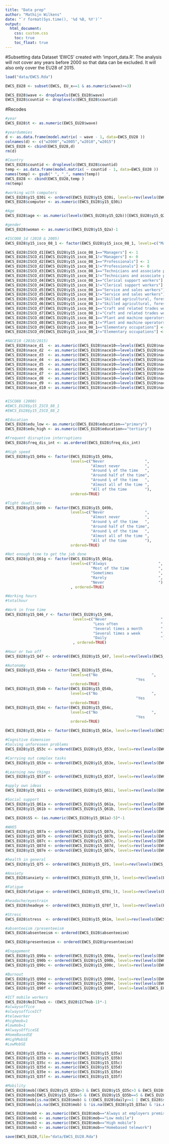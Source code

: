 ```yaml
---
title: "Data prep"
author: "Mathijn Wilkens"
date: "`r format(Sys.time(), '%d %B, %Y')`"
output: 
  html_document: 
    css: custom.css
    toc: true
    toc_float: true
---
```


#Subsetting data
Dataset 'EWCS' created with 'import_data.R'. The analysis will not cover any years before 2000 so that data can be excluded. It will also only cover the EU28 of 2015.

```r
load("data/EWCS.Rda")

EWCS_EU28 <- subset(EWCS, EU_x==1 & as.numeric(wave)>=3)

EWCS_EU28$wave <- droplevels(EWCS_EU28$wave)
EWCS_EU28$countid <- droplevels(EWCS_EU28$countid)

```

#Recodes

```r
#year
EWCS_EU28$t <- as.numeric(EWCS_EU28$wave)

#yeardummies
d <- as.data.frame(model.matrix( ~ wave - 1, data=EWCS_EU28 ))
colnames(d) <- c("w2000","w2005","w2010","w2015")
EWCS_EU28 <- cbind(EWCS_EU28,d)
rm(d)

#Country
EWCS_EU28$countid <- droplevels(EWCS_EU28$countid)
temp <- as.data.frame(model.matrix( ~ countid - 1, data=EWCS_EU28 ))
names(temp) <- gsub(" ", "_", names(temp))
EWCS_EU28 <- cbind(EWCS_EU28,temp )
rm(temp)

#working with computers
EWCS_EU28$y15_Q30i <- ordered(EWCS_EU28$y15_Q30i, levels=rev(levels(EWCS_EU28$y15_Q30i)))
EWCS_EU28$computer <- as.numeric(EWCS_EU28$y15_Q30i)

#Age
EWCS_EU28$age <- as.numeric(levels(EWCS_EU28$y15_Q2b))[EWCS_EU28$y15_Q2b]

#gender
EWCS_EU28$woman <- as.numeric(EWCS_EU28$y15_Q2a)-1

#ISCO08_1d (2010 & 2005)
EWCS_EU28$y15_isco_08_1 <- factor(EWCS_EU28$y15_isco_08_1, levels=c("Managers","Professionals","Technicians and associate professionals","Clerical support workers","Service and sales workers","Skilled agricultural, forestry and fishery workers","Craft and related trades workers","Plant and machine operators, and assemblers","Elementary occupations","Armed forces occupations"))

EWCS_EU28$ISCO_d1[EWCS_EU28$y15_isco_08_1=="Managers"] <- 1
EWCS_EU28$ISCO_d1[EWCS_EU28$y15_isco_08_1!="Managers"] <- 0
EWCS_EU28$ISCO_d2[EWCS_EU28$y15_isco_08_1=="Professionals"] <- 1
EWCS_EU28$ISCO_d2[EWCS_EU28$y15_isco_08_1!="Professionals"] <- 0
EWCS_EU28$ISCO_d3[EWCS_EU28$y15_isco_08_1=="Technicians and associate professionals"] <- 1
EWCS_EU28$ISCO_d3[EWCS_EU28$y15_isco_08_1!="Technicians and associate professionals"] <- 0
EWCS_EU28$ISCO_d4[EWCS_EU28$y15_isco_08_1=="Clerical support workers"] <- 1
EWCS_EU28$ISCO_d4[EWCS_EU28$y15_isco_08_1!="Clerical support workers"] <- 0
EWCS_EU28$ISCO_d5[EWCS_EU28$y15_isco_08_1=="Service and sales workers"] <- 1
EWCS_EU28$ISCO_d5[EWCS_EU28$y15_isco_08_1!="Service and sales workers"] <- 0
EWCS_EU28$ISCO_d6[EWCS_EU28$y15_isco_08_1=="Skilled agricultural, forestry and fishery workers"] <- 1
EWCS_EU28$ISCO_d6[EWCS_EU28$y15_isco_08_1!="Skilled agricultural, forestry and fishery workers"] <- 0
EWCS_EU28$ISCO_d7[EWCS_EU28$y15_isco_08_1=="Craft and related trades workers"] <- 1
EWCS_EU28$ISCO_d7[EWCS_EU28$y15_isco_08_1!="Craft and related trades workers"] <- 0
EWCS_EU28$ISCO_d8[EWCS_EU28$y15_isco_08_1=="Plant and machine operators, and assemblers"] <- 1
EWCS_EU28$ISCO_d8[EWCS_EU28$y15_isco_08_1!="Plant and machine operators, and assemblers"] <- 0
EWCS_EU28$ISCO_d9[EWCS_EU28$y15_isco_08_1=="Elementary occupations"] <- 1
EWCS_EU28$ISCO_d9[EWCS_EU28$y15_isco_08_1!="Elementary occupations"] <- 0

#NACE10 (2010/2015)
EWCS_EU28$nace_d1  <- as.numeric(EWCS_EU28$nace10==levels(EWCS_EU28$nace10)[1])
EWCS_EU28$nace_d2  <- as.numeric(EWCS_EU28$nace10==levels(EWCS_EU28$nace10)[2])
EWCS_EU28$nace_d3  <- as.numeric(EWCS_EU28$nace10==levels(EWCS_EU28$nace10)[3])
EWCS_EU28$nace_d4  <- as.numeric(EWCS_EU28$nace10==levels(EWCS_EU28$nace10)[4])
EWCS_EU28$nace_d5  <- as.numeric(EWCS_EU28$nace10==levels(EWCS_EU28$nace10)[5])
EWCS_EU28$nace_d6  <- as.numeric(EWCS_EU28$nace10==levels(EWCS_EU28$nace10)[6])
EWCS_EU28$nace_d7  <- as.numeric(EWCS_EU28$nace10==levels(EWCS_EU28$nace10)[7])
EWCS_EU28$nace_d8  <- as.numeric(EWCS_EU28$nace10==levels(EWCS_EU28$nace10)[8])
EWCS_EU28$nace_d9  <- as.numeric(EWCS_EU28$nace10==levels(EWCS_EU28$nace10)[9])
EWCS_EU28$nace_d10 <- as.numeric(EWCS_EU28$nace10==levels(EWCS_EU28$nace10)[10])


#ISCO88 (2000)
#EWCS_EU28$y15_ISCO_88_1
#EWCS_EU28$y15_ISCO_88_2

#Education
EWCS_EU28$edu_low <- as.numeric(EWCS_EU28$education=="primary")
EWCS_EU28$edu_high <- as.numeric(EWCS_EU28$education=="tertiary")

#Frequent disruptive interruptions
EWCS_EU28$freq_dis_int <- as.ordered(EWCS_EU28$freq_dis_int)

#High speed
EWCS_EU28$y15_Q49a <- factor(EWCS_EU28$y15_Q49a, 
                             levels=c("Never                  ",
                                      "Almost never           ",
                                      "Around ¼ of the time   ",
                                      "Around half of the time",
                                      "Around ¾ of the time   ",
                                      "Almost all of the time ",
                                      "All of the time        "), 
                             ordered=TRUE)

#Tight deadlines
EWCS_EU28$y15_Q49b <- factor(EWCS_EU28$y15_Q49b, 
                             levels=c("Never                  ",
                                      "Almost never           ",
                                      "Around ¼ of the time   ",
                                      "Around half of the time",
                                      "Around ¾ of the time   ",
                                      "Almost all of the time ",
                                      "All of the time        "), 
                             ordered=TRUE)

#Not enough time to get the job done
EWCS_EU28$y15_Q61g <- factor(EWCS_EU28$y15_Q61g, 
                             levels=c("Always                       ",
                                      "Most of the time             ",
                                      "Sometimes                    ",
                                      "Rarely                       ",
                                      "Never                        ")
                             , ordered=TRUE)

#Working hours
#totalhour

#Work in free time
EWCS_EU28$y15_Q46_r <- factor(EWCS_EU28$y15_Q46, 
                              levels=c("Never                        ",
                                       "Less often                   ",
                                       "Several times a month        ",
                                       "Several times a week         ",
                                       "Daily                        ")
                              , ordered=TRUE)

#Hour or two off
EWCS_EU28$y15_Q47 <- ordered(EWCS_EU28$y15_Q47, levels=rev(levels(EWCS_EU28$y15_Q47)))

#Autonomy
EWCS_EU28$y15_Q54a <- factor(EWCS_EU28$y15_Q54a, 
                             levels=c("No                        ",
                                                          "Yes                       "), 
                             ordered=TRUE)
EWCS_EU28$y15_Q54b <- factor(EWCS_EU28$y15_Q54b, 
                             levels=c("No                        ",
                                                          "Yes                       "), 
                             ordered=TRUE)
EWCS_EU28$y15_Q54c <- factor(EWCS_EU28$y15_Q54c, 
                             levels=c("No                        ",
                                                          "Yes                       "), 
                             ordered=TRUE)

EWCS_EU28$y15_Q61e <- factor(EWCS_EU28$y15_Q61e, levels=rev(levels(EWCS_EU28$y15_Q61e)), ordered=TRUE)

#Cognitive dimension
#Solving unforeseen problems
EWCS_EU28$y15_Q53c <- ordered(EWCS_EU28$y15_Q53c, levels=rev(levels(EWCS_EU28$y15_Q53c)))

#Carrying out complex tasks
EWCS_EU28$y15_Q53e <- ordered(EWCS_EU28$y15_Q53e, levels=rev(levels(EWCS_EU28$y15_Q53e)))

#Learning new things
EWCS_EU28$y15_Q53f <- ordered(EWCS_EU28$y15_Q53f, levels=rev(levels(EWCS_EU28$y15_Q53f)))

#apply own ideas
EWCS_EU28$y15_Q61i <- ordered(EWCS_EU28$y15_Q61i, levels=rev(levels(EWCS_EU28$y15_Q61i)))

#Social support
EWCS_EU28$y15_Q61a <- ordered(EWCS_EU28$y15_Q61a, levels=rev(levels(EWCS_EU28$y15_Q61a)))
EWCS_EU28$y15_Q61b <- ordered(EWCS_EU28$y15_Q61b, levels=rev(levels(EWCS_EU28$y15_Q61b)))

EWCS_EU28$SS <- (as.numeric(EWCS_EU28$y15_Q61a)-5)*-1

#WHO5
EWCS_EU28$y15_Q87a <- ordered(EWCS_EU28$y15_Q87a, levels=rev(levels(EWCS_EU28$y15_Q87a)))
EWCS_EU28$y15_Q87b <- ordered(EWCS_EU28$y15_Q87b, levels=rev(levels(EWCS_EU28$y15_Q87b)))
EWCS_EU28$y15_Q87c <- ordered(EWCS_EU28$y15_Q87c, levels=rev(levels(EWCS_EU28$y15_Q87c)))
EWCS_EU28$y15_Q87d <- ordered(EWCS_EU28$y15_Q87d, levels=rev(levels(EWCS_EU28$y15_Q87d)))
EWCS_EU28$y15_Q87e <- ordered(EWCS_EU28$y15_Q87e, levels=rev(levels(EWCS_EU28$y15_Q87e)))

#health in general
EWCS_EU28$y15_Q75 <- ordered(EWCS_EU28$y15_Q75, levels=rev(levels(EWCS_EU28$y15_Q75)))

#Anxiety
EWCS_EU28$anxiety <- ordered(EWCS_EU28$y15_Q78h_lt, levels=rev(levels(EWCS_EU28$y15_Q78h_lt)))

#Fatigue
EWCS_EU28$fatigue <- ordered(EWCS_EU28$y15_Q78i_lt, levels=rev(levels(EWCS_EU28$y15_Q78i_lt)))

#headache/eyestrain
EWCS_EU28$headeye <- ordered(EWCS_EU28$y15_Q78f_lt, levels=rev(levels(EWCS_EU28$y15_Q78f_lt)))

#Stress
EWCS_EU28$stress  <- ordered(EWCS_EU28$y15_Q61m, levels=rev(levels(EWCS_EU28$y15_Q61m)))

#absenteeism /presenteeism
EWCS_EU28$absenteeism <- ordered(EWCS_EU28$absenteeism)

EWCS_EU28$presenteeism <- ordered(EWCS_EU28$presenteeism)

#Engagement
EWCS_EU28$y15_Q90a <- ordered(EWCS_EU28$y15_Q90a, levels=rev(levels(EWCS_EU28$y15_Q90a )))
EWCS_EU28$y15_Q90b <- ordered(EWCS_EU28$y15_Q90b, levels=rev(levels(EWCS_EU28$y15_Q90b )))
EWCS_EU28$y15_Q90c <- ordered(EWCS_EU28$y15_Q90c, levels=rev(levels(EWCS_EU28$y15_Q90c )))

#Burnout
EWCS_EU28$y15_Q90d <- ordered(EWCS_EU28$y15_Q90d, levels=rev(levels(EWCS_EU28$y15_Q90d )))
EWCS_EU28$y15_Q90e <- ordered(EWCS_EU28$y15_Q90e, levels=rev(levels(EWCS_EU28$y15_Q90e )))
EWCS_EU28$y15_Q90f <- ordered(EWCS_EU28$y15_Q90f, levels=levels(EWCS_EU28$y15_Q90f))

#ICT mobile workers
EWCS_EU28$NoICTmob <- (EWCS_EU28$ICTmob-1)*-1
#alwaysoffice
#alwaysofficeICT
#teleworker
#highmob=1 
#lowmob=1
#AlwaysOfficeSE
#HomeBasedSE
#HighMobSE
#LowMobSE

EWCS_EU28$y15_Q35a <- as.numeric(EWCS_EU28$y15_Q35a)
EWCS_EU28$y15_Q35b <- as.numeric(EWCS_EU28$y15_Q35b)
EWCS_EU28$y15_Q35c <- as.numeric(EWCS_EU28$y15_Q35c)
EWCS_EU28$y15_Q35d <- as.numeric(EWCS_EU28$y15_Q35d)
EWCS_EU28$y15_Q35e <- as.numeric(EWCS_EU28$y15_Q35e)
EWCS_EU28$y15_Q35f <- as.numeric(EWCS_EU28$y15_Q35f)

#Mobility
EWCS_EU28$mob[(EWCS_EU28$y15_Q35b>3 & EWCS_EU28$y15_Q35c>3 & EWCS_EU28$y15_Q35d>3 & EWCS_EU28$y15_Q35e<=3 & EWCS_EU28$y15_Q35f>3) | EWCS_EU28$HomeWorkshop] <- "Homebased telework"
EWCS_EU28$mob[EWCS_EU28$y15_Q35a<5 & (EWCS_EU28$y15_Q35b==5 & EWCS_EU28$y15_Q35c==5 & EWCS_EU28$y15_Q35d==5 & EWCS_EU28$y15_Q35e==5 & EWCS_EU28$y15_Q35f==5)] <- "Always at employers premises"
EWCS_EU28$mob[is.na(EWCS_EU28$mob) & ((EWCS_EU28$daily>=1 | EWCS_EU28$sevweek>=2) | (EWCS_EU28$daily==1 & EWCS_EU28$sevweek>=1))] <- "High mobile"
EWCS_EU28$mob[is.na(EWCS_EU28$mob) & !is.na(EWCS_EU28$y15_Q35a) & !is.na(EWCS_EU28$y15_Q35b) & !is.na(EWCS_EU28$y15_Q35c) & !is.na(EWCS_EU28$y15_Q35d) & !is.na(EWCS_EU28$y15_Q35e) & !is.na(EWCS_EU28$y15_Q35f)] <- "Low mobile"

EWCS_EU28$mob0 <- as.numeric(EWCS_EU28$mob=="Always at employers premises")
EWCS_EU28$mob1 <- as.numeric(EWCS_EU28$mob=="Low mobile")
EWCS_EU28$mob2 <- as.numeric(EWCS_EU28$mob=="High mobile")
EWCS_EU28$mob3 <- as.numeric(EWCS_EU28$mob=="Homebased telework")

```

```r
save(EWCS_EU28,file="data/EWCS_EU28.Rda")
```

